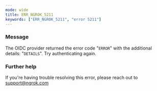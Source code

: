 ```yaml
---
mode: wide
title: ERR_NGROK_5211
keywords: ["ERR_NGROK_5211", "error 5211"]
---
```


### Message

The OIDC provider returned the error code "`ERROR`" with the additional details: "`DETAILS`". Try authenticating again.

### Further help

If you're having trouble resolving this error, please reach out to [support@ngrok.com](mailto:support@ngrok.com?subject=Help%20with%20ERR_NGROK_5211)

